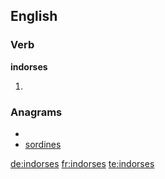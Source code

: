 ==English==

===Verb===
'''indorses'''

# {{third-person singular of|[[indorse]]}}

===Anagrams===
* {{alphagram|deinorss}}
* [[sordines#English|sordines]]

[[de:indorses]]
[[fr:indorses]]
[[te:indorses]]
